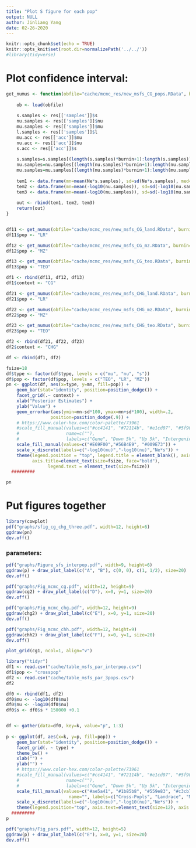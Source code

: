 ```yaml
---
title: "Plot S figure for each pop"
output: NULL
author: Jinliang Yang
date: 02-26-2020
---
```



```r
knitr::opts_chunk$set(echo = TRUE) 
knitr::opts_knit$set(root.dir=normalizePath('../../')) 
#library(tidyverse)
```


# Plot confidence interval:

```r

get_numus <- function(obfile="cache/mcmc_res/new_msfs_CG_pops.RData", burnin=0.2, Ne=150000){
    
    ob <- load(obfile)
    
    s.samples <- res[['samples']]$s
    nu.samples <- res[['samples']]$nu
    mu.samples <- res[['samples']]$mu
    l.samples <- res[['samples']]$l
    mu.acc <- res[['acc']]$mu
    nu.acc <- res[['acc']]$nu
    s.acc <- res[['acc']]$s
    
    s.samples=s.samples[(length(s.samples)*burnin+1):length(s.samples)]
    nu.samples=nu.samples[(length(nu.samples)*burnin+1):length(nu.samples)]
    mu.samples=mu.samples[(length(mu.samples)*burnin+1):length(mu.samples)]
    
    tem1 <- data.frame(mn=mean(Ne*s.samples), sd=sd(Ne*s.samples), med=median(Ne*s.samples), type="s")
    tem2 <- data.frame(mn=mean(-log10(nu.samples)), sd=sd(-log10(nu.samples)), med=median(-log10(nu.samples)), type="nu")
    tem3 <- data.frame(mn=mean(-log10(mu.samples)), sd=sd(-log10(mu.samples)), med=median(-log10(mu.samples)), type="mu")
    
    out <- rbind(tem1, tem2, tem3)
    return(out)
}


df11 <- get_numus(obfile="cache/mcmc_res/new_msfs_CG_land.RData", burnin=0.2, Ne=150000)
df11$pop <- "LR"

df12 <- get_numus(obfile="cache/mcmc_res/new_msfs_CG_mz.RData", burnin=0.2, Ne=150000)
df12$pop <- "MZ"

df13 <- get_numus(obfile="cache/mcmc_res/new_msfs_CG_teo.RData", burnin=0.2, Ne=150000)
df13$pop <- "TEO"

df1 <- rbind(df11, df12, df13)
df1$context <- "CG"

df21 <- get_numus(obfile="cache/mcmc_res/new_msfs_CHG_land.RData", burnin=0.2, Ne=150000)
df21$pop <- "LR"

df22 <- get_numus(obfile="cache/mcmc_res/new_msfs_CHG_mz.RData", burnin=0.2, Ne=150000)
df22$pop <- "MZ"

df23 <- get_numus(obfile="cache/mcmc_res/new_msfs_CHG_teo.RData", burnin=0.2, Ne=150000)
df23$pop <- "TEO"

df2 <- rbind(df21, df22, df23)
df2$context <- "CHG"

df <- rbind(df1, df2)   
```

```r
fsize=18
df$type <- factor(df$type, levels = c("mu", "nu", "s"))
df$pop <- factor(df$pop, levels = c("TEO", "LR", "MZ"))
pn <- ggplot(df, aes(x=type, y=mn, fill=pop)) +
    geom_bar(stat="identity", position=position_dodge()) +
    facet_grid(.~ context) +
    xlab("Posterior Estimates") +
    ylab("Value") +
    geom_errorbar(aes(ymin=mn-sd*100, ymax=mn+sd*100), width=.2,
                 position=position_dodge(.9)) +
    # https://www.color-hex.com/color-palette/73961
    #scale_fill_manual(values=c("#cc4141", "#72114b", "#e1cd07", "#5f9057", "#114c63", "#d3d3d3"),
    #                  name=c(""),
    #                  labels=c("Gene", "Down 5k", "Up 5k", "Intergenic", "TE", "Rest")) +
    scale_fill_manual(values=c("#E69F00","#56B4E9", "#009E73")) +
    scale_x_discrete(labels=c("-log10(mu)","-log10(nu)","Ne*s")) +
    theme(legend.position = "top", legend.title = element_blank(), axis.text=element_text(size=10),
          axis.title=element_text(size=fsize, face="bold"),
                legend.text = element_text(size=fsize))
  #########

pn

```

# Put figures together
```r

library(cowplot)
pdf("graphs/sfig_cg_chg_three.pdf", width=12, height=6)
ggdraw(pn)
dev.off()

```

### parameters:


```r
pdf("graphs/Figure_sfs_interpop.pdf", width=9, height=6)
ggdraw(p) + draw_plot_label(c("A", "B"), c(0, 0), c(1, 1/2), size=20)
dev.off()

pdf("graphs/Fig_mcmc_cg.pdf", width=12, height=9)
ggdraw(cg2) + draw_plot_label(c("D"), x=0, y=1, size=20)
dev.off()

pdf("graphs/Fig_mcmc_chg.pdf", width=12, height=9)
ggdraw(chg2) + draw_plot_label(c("E"), x=0, y=1, size=20)
dev.off()

pdf("graphs/Fig_mcmc_chh.pdf", width=12, height=9)
ggdraw(chh2) + draw_plot_label(c("F"), x=0, y=1, size=20)
dev.off()

plot_grid(cg1, ncol=1, align="v")


```


```r
library("tidyr")
df1 <- read.csv("cache/table_msfs_par_interpop.csv")
df1$pop <- "crosspop"
df2 <- read.csv("cache/table_msfs_par_3pops.csv")
df2

df0 <- rbind(df1, df2)
df0$mu <- -log10(df0$mu)
df0$nu <- -log10(df0$nu)
df0$s <- df0$s * 150000 +0.1


df <- gather(data=df0, key=k, value="p", 1:3)
  
p <- ggplot(df, aes(x=k, y=p, fill=pop)) +
    geom_bar(stat="identity", position=position_dodge()) +
    facet_grid(. ~ type) +
    theme_bw() +
    xlab("") +
    ylab("") +
    # https://www.color-hex.com/color-palette/73961
    #scale_fill_manual(values=c("#cc4141", "#72114b", "#e1cd07", "#5f9057", "#114c63", "#d3d3d3"),
    #                  name=c(""),
    #                  labels=c("Gene", "Down 5k", "Up 5k", "Intergenic", "TE", "Rest")) +
    scale_fill_manual(values=c("#ae5a41", "#1b85b8", "#559e83", "#c3cb71"),
                        name="", labels=c("Cross-Popls", "Landrace", "Maize", "Teosinte")) +
    scale_x_discrete(labels=c("-log10(mu)","-log10(nu)","Ne*s")) +
    theme(legend.position="top", axis.text=element_text(size=12), axis.title=element_text(size=15) )
  #########
p

pdf("graphs/Fig_pars.pdf", width=12, height=5)
ggdraw(p) + draw_plot_label(c("E"), x=0, y=1, size=20)
dev.off()

```


